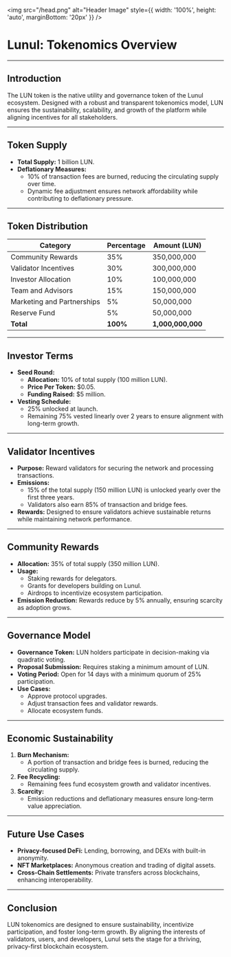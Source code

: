 <img src="/head.png" alt="Header Image" style={{ width: '100%', height: 'auto', marginBottom: '20px' }} />
# Lunul: Tokenomics Overview

---

## **Introduction**

The LUN token is the native utility and governance token of the Lunul ecosystem. Designed with a robust and transparent tokenomics model, LUN ensures the sustainability, scalability, and growth of the platform while aligning incentives for all stakeholders.

---

## **Token Supply**

- **Total Supply:** 1 billion LUN.
- **Deflationary Measures:**
  - 10% of transaction fees are burned, reducing the circulating supply over time.
  - Dynamic fee adjustment ensures network affordability while contributing to deflationary pressure.

---

## **Token Distribution**

| **Category**            | **Percentage** | **Amount (LUN)** |
|--------------------------|----------------|------------------|
| Community Rewards       | 35%            | 350,000,000      |
| Validator Incentives    | 30%            | 300,000,000      |
| Investor Allocation     | 10%            | 100,000,000      |
| Team and Advisors       | 15%            | 150,000,000      |
| Marketing and Partnerships | 5%          | 50,000,000       |
| Reserve Fund            | 5%             | 50,000,000       |
| **Total**               | **100%**       | **1,000,000,000**|

---

## **Investor Terms**

- **Seed Round:**
  - **Allocation:** 10% of total supply (100 million LUN).
  - **Price Per Token:** $0.05.
  - **Funding Raised:** $5 million.
- **Vesting Schedule:**
  - 25% unlocked at launch.
  - Remaining 75% vested linearly over 2 years to ensure alignment with long-term growth.

---

## **Validator Incentives**

- **Purpose:** Reward validators for securing the network and processing transactions.
- **Emissions:**
  - 15% of the total supply (150 million LUN) is unlocked yearly over the first three years.
  - Validators also earn 85% of transaction and bridge fees.
- **Rewards:** Designed to ensure validators achieve sustainable returns while maintaining network performance.

---

## **Community Rewards**

- **Allocation:** 35% of total supply (350 million LUN).
- **Usage:**
  - Staking rewards for delegators.
  - Grants for developers building on Lunul.
  - Airdrops to incentivize ecosystem participation.
- **Emission Reduction:** Rewards reduce by 5% annually, ensuring scarcity as adoption grows.

---

## **Governance Model**

- **Governance Token:** LUN holders participate in decision-making via quadratic voting.
- **Proposal Submission:** Requires staking a minimum amount of LUN.
- **Voting Period:** Open for 14 days with a minimum quorum of 25% participation.
- **Use Cases:**
  - Approve protocol upgrades.
  - Adjust transaction fees and validator rewards.
  - Allocate ecosystem funds.

---

## **Economic Sustainability**

1. **Burn Mechanism:**
   - A portion of transaction and bridge fees is burned, reducing the circulating supply.
2. **Fee Recycling:**
   - Remaining fees fund ecosystem growth and validator incentives.
3. **Scarcity:**
   - Emission reductions and deflationary measures ensure long-term value appreciation.

---

## **Future Use Cases**

- **Privacy-focused DeFi:** Lending, borrowing, and DEXs with built-in anonymity.
- **NFT Marketplaces:** Anonymous creation and trading of digital assets.
- **Cross-Chain Settlements:** Private transfers across blockchains, enhancing interoperability.

---

## **Conclusion**

LUN tokenomics are designed to ensure sustainability, incentivize participation, and foster long-term growth. By aligning the interests of validators, users, and developers, Lunul sets the stage for a thriving, privacy-first blockchain ecosystem.

